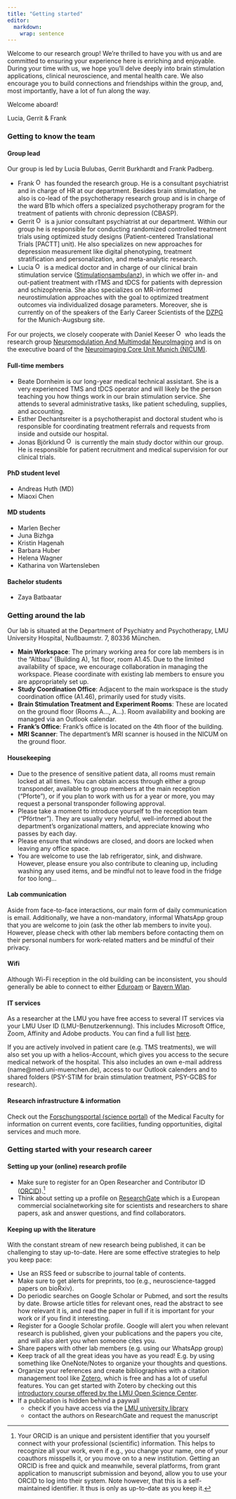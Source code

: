 ```yaml
---
title: "Getting started"
editor: 
  markdown: 
    wrap: sentence
---
```


Welcome to our research group!
We're thrilled to have you with us and are committed to ensuring your experience here is enriching and enjoyable.
During your time with us, we hope you'll delve deeply into brain stimulation applications, clinical neuroscience, and mental health care.
We also encourage you to build connections and friendships within the group, and, most importantly, have a lot of fun along the way.

Welcome aboard!

Lucia, Gerrit & Frank

### Getting to know the team

#### Group lead

Our group is led by Lucia Bulubas, Gerrit Burkhardt and Frank Padberg.

-   Frank <a href="https://orcid.org/0000-0001-7638-8310"> <img src="https://info.orcid.org/wp-content/uploads/2019/11/orcid_16x16.png" alt="ORCID logo" width="16" height="16"/></a> has founded the research group. He is a consultant psychiatrist and in charge of HR at our department. Besides brain stimulation, he also is co-lead of the psychotherapy research group and is in charge of the ward B1b which offers a specialized psychotherapy program for the treatment of patients with chronic depression (CBASP).
-   Gerrit <a href="https://orcid.org/0000-0003-3965-5664"> <img src="https://info.orcid.org/wp-content/uploads/2019/11/orcid_16x16.png" alt="ORCID logo" width="16" height="16"/></a> is a junior consultant psychiatrist at our department. Within our group he is responsible for conducting randomized controlled treatment trials using optimized study designs (Patient-centered Translational Trials \[PACTT\] unit). He also specializes on new approaches for depression measurement like digital phenotyping, treatment stratification and personalization, and meta-analytic research.
-   Lucia <a href="https://orcid.org/0000-0002-5797-8742"> <img src="https://info.orcid.org/wp-content/uploads/2019/11/orcid_16x16.png" alt="ORCID logo" width="16" height="16"/></a> is a medical doctor and in charge of our clinical brain stimulation service ([Stimulationsambulanz](https://www.lmu-klinikum.de/psychiatrie-und-psychotherapie/patientenportal/ambulanzen/stimulationsambulanz/1cd11fcfdff07bfd)), in which we offer in- and out-patient treatment with rTMS and tDCS for patients with depression and schizophrenia. She also specializes on MR-informed neurostimulation approaches with the goal to optimized treatment outcomes via individualized dosage parameters. Moreover, she is currently on of the speakers of the Early Career Scientists of the [DZPG](https://www.dzpg.org) for the Munich-Augsburg site.

For our projects, we closely cooperate with Daniel Keeser <a href="https://orcid.org/0000-0002-0244-1024"> <img src="https://info.orcid.org/wp-content/uploads/2019/11/orcid_16x16.png" alt="ORCID logo" width="16" height="16"/></a> who leads the research group [Neuromodulation And Multimodal NeuroImaging](https://neuroimaging-munich.de/tdcs/home.html) and is on the executive board of the [Neuroimaging Core Unit Munich (NICUM)](https://www.en.nicum.uni-muenchen.de/index.html).

#### Full-time members

-   Beate Dornheim is our long-year medical technical assistant. She is a very experienced TMS and tDCS operator and will likely be the person teaching you how things work in our brain stimulation service. She attends to several administrative tasks, like patient scheduling, supplies, and accounting.
-   Esther Dechantsreiter is a psychotherapist and doctoral student who is responsible for coordinating treatment referrals and requests from inside and outside our hospital.
-   Jonas Björklund <a href="https://orcid.org/0000-0003-2521-6679"> <img src="https://info.orcid.org/wp-content/uploads/2019/11/orcid_16x16.png" alt="ORCID logo" width="16" height="16"/></a> is currently the main study doctor within our group. He is responsible for patient recruitment and medical supervision for our clinical trials.

#### PhD student level

-   Andreas Huth (MD)
-   Miaoxi Chen

#### MD students

-   Marlen Becher
-   Juna Bizhga
-   Kristin Hagenah
-   Barbara Huber
-   Helena Wagner
-   Katharina von Wartensleben

#### Bachelor students

-   Zaya Batbaatar

### Getting around the lab

Our lab is situated at the Department of Psychiatry and Psychotherapy, LMU University Hospital, Nußbaumstr.
7, 80336 München.

-   **Main Workspace**: The primary working area for core lab members is in the "Altbau" (Building A), 1st floor, room A1.45. Due to the limited availability of space, we encourage collaboration in managing the workspace. Please coordinate with existing lab members to ensure you are appropriately set up.
-   **Study Coordination Office**: Adjacent to the main workspace is the study coordination office (A1.46), primarily used for study visits.
-   **Brain Stimulation Treatment and Experiment Rooms**: These are located on the ground floor (Rooms A…, A…). Room availability and booking are managed via an Outlook calendar.
-   **Frank's Office**: Frank's office is located on the 4th floor of the building.
-   **MRI Scanner**: The department's MRI scanner is housed in the NICUM on the ground floor.

#### Housekeeping

-   Due to the presence of sensitive patient data, all rooms must remain locked at all times. You can obtain access through either a group transponder, available to group members at the main reception ("Pforte"), or if you plan to work with us for a year or more, you may request a personal transponder following approval.
-   Please take a moment to introduce yourself to the reception team ("Pförtner"). They are usually very helpful, well-informed about the department's organizational matters, and appreciate knowing who passes by each day.
-   Please ensure that windows are closed, and doors are locked when leaving any office space.
-   You are welcome to use the lab refrigerator, sink, and dishware. However, please ensure you also contribute to cleaning up, including washing any used items, and be mindful not to leave food in the fridge for too long...

#### Lab communication

Aside from face-to-face interactions, our main form of daily communication is email.
Additionally, we have a non-mandatory, informal WhatsApp group that you are welcome to join (ask the other lab members to invite you).
However, please check with other lab members before contacting them on their personal numbers for work-related matters and be mindful of their privacy.

#### Wifi

Although Wi-Fi reception in the old building can be inconsistent, you should generally be able to connect to either [Eduroam](https://www.lmu.de/de/die-lmu/struktur/zentrale-universitaetsverwaltung/informations-und-kommunikationstechnik-dezernat-vi/it-servicedesk/zentrale-it-angebote/wlan-eduroam/) or [Bayern Wlan](https://www.wlan-bayern.de/#/).

#### IT services

As a researcher at the LMU you have free access to several IT services via your LMU User ID (LMU-Benutzerkennung).
This includes Microsoft Office, Zoom, Affinity and Adobe products.
You can find a full list [here](https://www.lmu.de/en/about-lmu/structure/central-university-administration/it-services-division-vi/it-service-desk/central-it-services/).

If you are actively involved in patient care (e.g. TMS treatments), we will also set you up with a helios-Account, which gives you access to the secure medical network of the hospital.
This also includes an own e-mail address (name\@med.uni-muenchen.de), access to our Outlook calenders and to shared folders (PSY-STIM for brain stimulation treatment, PSY-GCBS for research).

#### Research infrastructure & information

Check out the [Forschungsportal (science portal)](https://forschungsportal.med.lmu.de) of the Medical Faculty for information on current events, core facilities, funding opportunities, digital services and much more.

### Getting started with your research career

#### Setting up your (online) research profile

-   Make sure to register for an Open Researcher and Contributor ID ([ORCID](https://orcid.org/)).[^1]
-   Think about setting up a profile on [ResearchGate](https://www.researchgate.net) which is a European commercial social[ ](https://en.wikipedia.org/wiki/Social_networking)networking site for scientists and researchers to share papers, ask and answer questions, and find collaborators.

[^1]: Your ORCID is an unique and persistent identifier that you yourself connect with your professional (scientific) information.
    This helps to recognize all your work, even if e.g., you change your name, one of your coauthors misspells it, or you move on to a new institution.
    Getting an ORCID is free and quick and meanwhile, several platforms, from grant application to manuscript submission and beyond, allow you to use your ORCID to log into their system.
    Note however, that this is a self-maintained identifier.
    It thus is only as up-to-date as you keep it.

#### Keeping up with the literature

With the constant stream of new research being published, it can be challenging to stay up-to-date.
Here are some effective strategies to help you keep pace:

-   Use an RSS feed or subscribe to journal table of contents.
-   Make sure to get alerts for preprints, too (e.g., neuroscience-tagged papers on bioRxiv).
-   Do periodic searches on Google Scholar or Pubmed, and sort the results by date. Browse article titles for relevant ones, read the abstract to see how relevant it is, and read the paper in full if it is important for your work or if you find it interesting.
-   Register for a Google Scholar profile. Google will alert you when relevant research is published, given your publications and the papers you cite, and will also alert you when someone cites you.
-   Share papers with other lab members (e.g. using our WhatsApp group)
-   Keep track of all the great ideas you have as you read! E.g. by using something like OneNote/Notes to organize your thoughts and questions.
-   Organize your references and create bibliographies with a citation management tool like [Zotero](https://www.zotero.org/download/), which is free and has a lot of useful features. You can get started with Zotero by checking out this [introductory course offered by the LMU Open Science Center](https://lmu-osc.github.io/introduction-to-zotero/).
-   If a publication is hidden behind a paywall
    -   check if you have access via the [LMU university library](https://login.emedien.ub.uni-muenchen.de/login)
    -   contact the authors on ResearchGate and request the manuscript

